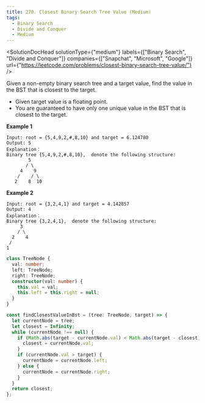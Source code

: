 ```yaml
---
title: 270. Closest Binary Search Tree Value (Medium)
tags:
  - Binary Search
  - Divide and Conquer
  - Medium
---
```



<SolutionDocHead
  solutionType={"medium"}
  labels={["Binary Search", "Divide and Conquer"]}
  companies={["Snapchat", "Microsoft", "Google"]}
  url={"https://leetcode.com/problems/closest-binary-search-tree-value/"}
/>

Given a non-empty binary search tree and a target value, find the value in the BST that is closest to the target.

- Given target value is a floating point.
- You are guaranteed to have only one unique value in the BST that is closest to the target.

<b>Example 1</b>

```
Input: root = {5,4,9,2,#,8,10} and target = 6.124780
Output: 5
Explanation：
Binary tree {5,4,9,2,#,8,10},  denote the following structure:
        5
       / \
     4    9
    /    / \
   2    8  10
```

<b>Example 2</b>

```
Input: root = {3,2,4,1} and target = 4.142857
Output: 4
Explanation：
Binary tree {3,2,4,1},  denote the following structure:
     3
    / \
  2    4
 /
1
```

```ts title=solution.ts
class TreeNode {
  val: number;
  left: TreeNode;
  right: TreeNode;
  constructor(val: number) {
    this.val = val;
    this.left = this.right = null;
  }
}

const findClosestValueInBst = (tree: TreeNode, target) => {
  let currentNode = tree;
  let closest = Infinity;
  while (currentNode !== null) {
    if (Math.abs(target - currentNode.val) < Math.abs(target - closest)) {
      closest = currentNode.val;
    }
    if (currentNode.val > target) {
      currentNode = currentNode.left;
    } else {
      currentNode = currentNode.right;
    }
  }
  return closest;
};
```
